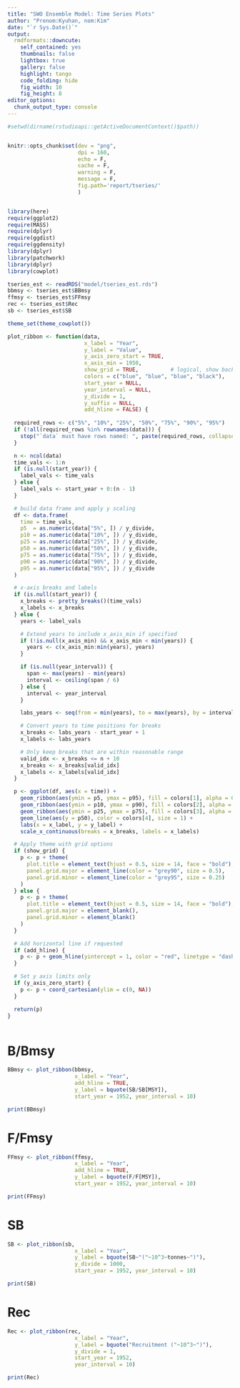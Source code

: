 ```yaml
---
title: "SWO Ensemble Model: Time Series Plots"
author: "Prenom:Kyuhan, nom:Kim"
date: "`r Sys.Date()`"
output:
  rmdformats::downcute:
    self_contained: yes
    thumbnails: false
    lightbox: true
    gallery: false
    highlight: tango
    code_folding: hide
    fig_width: 10
    fig_height: 8
editor_options: 
  chunk_output_type: console
---
```


```r

#setwd(dirname(rstudioapi::getActiveDocumentContext()$path))


knitr::opts_chunk$set(dev = "png",
                      dpi = 160,
                      echo = F,
                      cache = F,
                      warning = F,
                      message = F, 
                      fig.path='report/tseries/'
                      )


library(here)
require(ggplot2)
require(MASS)
require(dplyr)
require(ggdist)
require(ggdensity)
library(dplyr)
library(patchwork)
library(dplyr)
library(cowplot)

tseries_est <- readRDS("model/tseries_est.rds")
bbmsy <- tseries_est$BBmsy
ffmsy <- tseries_est$FFmsy
rec <- tseries_est$Rec
sb <- tseries_est$SB

theme_set(theme_cowplot())

plot_ribbon <- function(data,
                        x_label = "Year", 
                        y_label = "Value",
                        y_axis_zero_start = TRUE,
                        x_axis_min = 1950,
                        show_grid = TRUE,          # logical, show background grid lines
                        colors = c("blue", "blue", "blue", "black"),
                        start_year = NULL,
                        year_interval = NULL,
                        y_divide = 1,
                        y_suffix = NULL,
                        add_hline = FALSE) {
  
  required_rows <- c("5%", "10%", "25%", "50%", "75%", "90%", "95%")
  if (!all(required_rows %in% rownames(data))) {
    stop("`data` must have rows named: ", paste(required_rows, collapse = ", "))
  }

  n <- ncol(data)
  time_vals <- 1:n
  if (is.null(start_year)) {
    label_vals <- time_vals
  } else {
    label_vals <- start_year + 0:(n - 1)
  }

  # build data frame and apply y scaling
  df <- data.frame(
    time = time_vals,
    p5  = as.numeric(data["5%", ]) / y_divide,
    p10 = as.numeric(data["10%", ]) / y_divide,
    p25 = as.numeric(data["25%", ]) / y_divide,
    p50 = as.numeric(data["50%", ]) / y_divide,
    p75 = as.numeric(data["75%", ]) / y_divide,
    p90 = as.numeric(data["90%", ]) / y_divide,
    p95 = as.numeric(data["95%", ]) / y_divide
  )

  # x-axis breaks and labels
  if (is.null(start_year)) {
    x_breaks <- pretty_breaks()(time_vals)
    x_labels <- x_breaks
  } else {
    years <- label_vals

    # Extend years to include x_axis_min if specified
    if (!is.null(x_axis_min) && x_axis_min < min(years)) {
      years <- c(x_axis_min:min(years), years)
    }

    if (is.null(year_interval)) {
      span <- max(years) - min(years)
      interval <- ceiling(span / 6)
    } else {
      interval <- year_interval
    }

    labs_years <- seq(from = min(years), to = max(years), by = interval)

    # Convert years to time positions for breaks
    x_breaks <- labs_years - start_year + 1
    x_labels <- labs_years

    # Only keep breaks that are within reasonable range
    valid_idx <- x_breaks <= n + 10
    x_breaks <- x_breaks[valid_idx]
    x_labels <- x_labels[valid_idx]
  }

  p <- ggplot(df, aes(x = time)) +
    geom_ribbon(aes(ymin = p5, ymax = p95), fill = colors[1], alpha = 0.1) +
    geom_ribbon(aes(ymin = p10, ymax = p90), fill = colors[2], alpha = 0.2) +
    geom_ribbon(aes(ymin = p25, ymax = p75), fill = colors[3], alpha = 0.2) +
    geom_line(aes(y = p50), color = colors[4], size = 1) +
    labs(x = x_label, y = y_label) +
    scale_x_continuous(breaks = x_breaks, labels = x_labels)

  # Apply theme with grid options
  if (show_grid) {
    p <- p + theme(
      plot.title = element_text(hjust = 0.5, size = 14, face = "bold"),
      panel.grid.major = element_line(color = "grey90", size = 0.5),
      panel.grid.minor = element_line(color = "grey95", size = 0.25)
    )
  } else {
    p <- p + theme(
      plot.title = element_text(hjust = 0.5, size = 14, face = "bold"),
      panel.grid.major = element_blank(),
      panel.grid.minor = element_blank()
    )
  }

  # Add horizontal line if requested
  if (add_hline) {
    p <- p + geom_hline(yintercept = 1, color = "red", linetype = "dashed", size = 1)
  }

  # Set y axis limits only
  if (y_axis_zero_start) {
    p <- p + coord_cartesian(ylim = c(0, NA))
  }

  return(p)
}



```


# B/Bmsy

```r

BBmsy <- plot_ribbon(bbmsy,
                     x_label = "Year",
                     add_hline = TRUE,
                     y_label = bquote(SB/SB[MSY]),
                     start_year = 1952, year_interval = 10)

print(BBmsy)

```



# F/Fmsy

```r

FFmsy <- plot_ribbon(ffmsy,
                     x_label = "Year",
                     add_hline = TRUE,
                     y_label = bquote(F/F[MSY]),
                     start_year = 1952, year_interval = 10)

print(FFmsy)

```




# SB

```r

SB <- plot_ribbon(sb,
                     x_label = "Year",
                     y_label = bquote(SB~"("~10^3~tonnes~")"),
                     y_divide = 1000,
                     start_year = 1952, year_interval = 10)

print(SB)

```




# Rec

```r

Rec <- plot_ribbon(rec,
                     x_label = "Year",
                     y_label = bquote("Recruitment ("~10^3~")"),
                     y_divide = 1,
                     start_year = 1952, 
                     year_interval = 10)

print(Rec)

```



